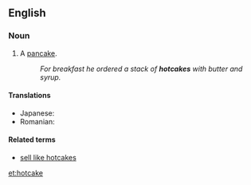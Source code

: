==English==

===Noun===
{{en-noun}}

# A [[pancake]].
#: ''For breakfast he ordered a stack of '''hotcakes''' with butter and syrup.''

====Translations====
{{trans-top|pancake}}
* Japanese: {{t-|ja|ホットケーキ|tr=hottokēki|sc=Jpan}}
* Romanian: {{t-|ro|clătită|f}}
{{trans-mid}}
{{trans-bottom}}

====Related terms====
* [[sell like hotcakes]]

[[et:hotcake]]
